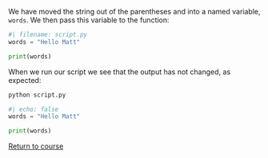 We have moved the string out of the parentheses and into a named variable, `words`. We then pass this variable to the function:


```python
#| filename: script.py
words = "Hello Matt"

print(words)
```


When we run our script we see that the output has not changed, as expected:


```.bash
python script.py
```

```python
#| echo: false
words = "Hello Matt"

print(words)
```

[Return to course](../pages/02-data-types.qmd)
